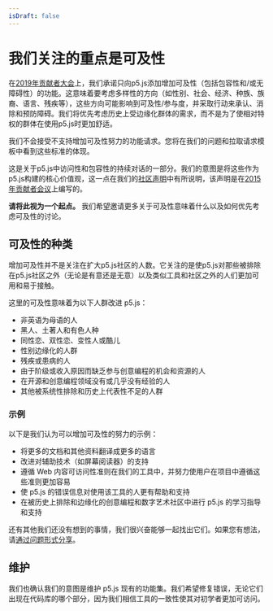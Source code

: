 ```yaml
---
isDraft: false
---
```

# 我们关注的重点是可及性

在[2019年贡献者大会](https://p5js.org/community/contributors-conference-2019.html)上，我们承诺只向p5.js添加增加可及性（包括包容性和/或无障碍性）的功能。这意味着要考虑多样性的方向（如性别、社会、经济、种族、族裔、语言、残疾等），这些方向可能影响到可及性/参与度，并采取行动来承认、消除和预防障碍。我们将优先考虑历史上受边缘化群体的需求，而不是为了使相对特权的群体在使用p5.js时更加舒适。

我们不会接受不支持增加可及性努力的功能请求。您将在我们的问题和拉取请求模板中看到这些标准的体现。

这是关于p5.js中访问性和包容性的持续对话的一部分。我们的意图是将这些作为p5.js构建的核心价值观，这一点在我们的[社区声明](../CODE_OF_CONDUCT/)中有所说明，该声明是在[2015年贡献者会议](https://p5js.org/community/contributors-conference-2015.html)上编写的。

**请将此视为一个起点。** 我们希望邀请更多关于可及性意味着什么以及如何优先考虑可及性的讨论。

## 可及性的种类

增加可及性并不是关注在扩大p5.js社区的人数。它关注的是使p5.js对那些被排除在p5.js社区之外（无论是有意还是无意）以及类似工具和社区之外的人们更加可用和易于接触。

这里的可及性意味着为以下人群改进 p5.js：

* 非英语为母语的人
* 黑人、土著人和有色人种
* 同性恋、双性恋、变性人或酷儿
* 性别边缘化的人群
* 残疾或患病的人
* 由于阶级或收入原因而缺乏参与创意编程的机会和资源的人
* 在开源和创意编程领域没有或几乎没有经验的人
* 其他被系统性排除和历史上代表性不足的人群

### 示例

以下是我们认为可以增加可及性的努力的示例：

* 将更多的文档和其他资料翻译成更多的语言
* 改进对辅助技术（如屏幕阅读器）的支持
* 遵循 Web 内容可访问性准则在我们的工具中，并努力使用户在项目中遵循这些准则更加容易
* 使 p5.js 的错误信息对使用该工具的人更有帮助和支持
* 在被历史上排除和边缘化的创意编程和数字艺术社区中进行 p5.js 的学习指导和支持

还有其他我们还没有想到的事情，我们很兴奋能够一起找出它们。如果您有想法，请[通过问题形式分享](https://github.com/processing/p5.js/issues/new/choose)。

## 维护

我们也确认我们的意图是维护 p5.js 现有的功能集。我们希望修复错误，无论它们出现在代码库的哪个部分，因为我们相信工具的一致性使其对初学者更加可访问。
